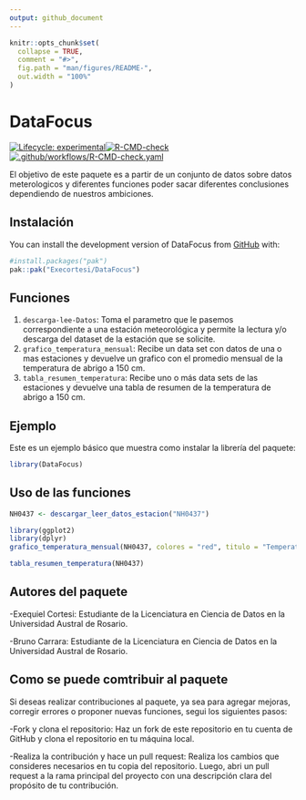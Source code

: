 ```yaml
---
output: github_document
---
```


<!-- README.md is generated from README.Rmd. Please edit that file -->

```r
knitr::opts_chunk$set(
  collapse = TRUE,
  comment = "#>",
  fig.path = "man/figures/README-",
  out.width = "100%"
)
```

# DataFocus

<!-- badges: start -->

[![Lifecycle: experimental](https://img.shields.io/badge/lifecycle-experimental-orange.svg)](https://lifecycle.r-lib.org/articles/stages.html#experimental)[![R-CMD-check](https://github.com/ExeCortesi/DataFocus/actions/workflows/R-CMD-check.yaml/badge.svg)](https://github.com/ExeCortesi/DataFocus/actions/workflows/R-CMD-check.yaml)[![.github/workflows/R-CMD-check.yaml](https://github.com/Execortesi/DataFocus/actions/workflows/R-CMD-check.yaml/badge.svg?branch=master)](https://github.com/Execortesi/DataFocus/actions/workflows/R-CMD-check.yaml)
<!-- badges: end -->

El objetivo de este paquete es a partir de un conjunto de datos sobre datos meterologicos y diferentes funciones poder sacar diferentes conclusiones dependiendo de nuestros ambiciones.

## Instalación

You can install the development version of DataFocus from [GitHub](https://github.com/) with:

```r
#install.packages("pak")
pak::pak("Execortesi/DataFocus")
```

## Funciones

  1. `descarga-lee-Datos`: Toma el parametro que le pasemos correspondiente a una estación meteorológica y permite la lectura y/o descarga del dataset de la estación que se solicite.
  2. `grafico_temperatura_mensual`: Recibe un data set con datos de una o mas estaciones y devuelve un grafico con el promedio mensual de la temperatura de abrigo a 150 cm.
  3. `tabla_resumen_temperatura`: Recibe uno o más data sets de las estaciones y devuelve una tabla de resumen de la temperatura de abrigo a 150 cm.

## Ejemplo
Este es un ejemplo básico que muestra como instalar la librería del paquete:

```r
library(DataFocus)
```

## Uso de las funciones

```r
NH0437 <- descargar_leer_datos_estacion("NH0437")
```

```r
library(ggplot2)
library(dplyr)
grafico_temperatura_mensual(NH0437, colores = "red", titulo = "Temperatura")
```

```r
tabla_resumen_temperatura(NH0437)
```
## Autores del paquete

  -Exequiel Cortesi: Estudiante de la Licenciatura en Ciencia de Datos en la Universidad Austral de Rosario.
  
  -Bruno Carrara: Estudiante de la Licenciatura en Ciencia de Datos en la Universidad Austral de Rosario.

## Como se puede comtribuir al paquete

Si deseas realizar contribuciones al paquete, ya sea para agregar mejoras, corregir errores o proponer nuevas funciones, segui los siguientes pasos:

  -Fork y clona el repositorio: Haz un fork de este repositorio en tu cuenta de GitHub y clona el repositorio en tu máquina local.

  -Realiza la contribución y hace un pull request: Realiza los cambios que consideres necesarios en tu copia del repositorio. Luego, abri un pull request a la rama principal del proyecto con una descripción clara del propósito de tu contribución.

